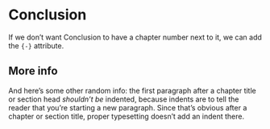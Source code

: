 # Conclusion {-}

If we don't want Conclusion to have a chapter number next to it, we can add the `{-}` attribute.

## More info

And here's some other random info: the first paragraph after a chapter title or section head _shouldn't be_ indented, because indents are to tell the reader that you're starting a new paragraph. Since that's obvious after a chapter or section title, proper typesetting doesn't add an indent there.
